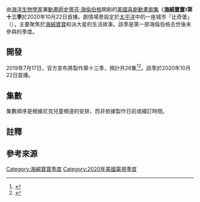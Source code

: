 {{Infobox television season
| season_number        = 13
| eng_name             = {{lang|en|''SpongeBob SquarePants'' (Season 13)}}
| bgcolour             = #B1D082
| image                = SBSPSeason13.jpg
| caption              = 第十三季的數位下載封面
| num_episodes         = 5<!--根據模板設定，集數應以已播出集數為準-->
| country              = {{USA}}
| network              = [[尼克儿童频道|尼克儿童频道]]
| first_aired          = {{Start date|2020|10|22}}
| last_aired           = 至今
| prev_season          = [[海綿寶寶_(第十二季)|第十二季]]
| next_season          =
| episode_list         = [[海綿寶寶集數列表|海綿寶寶集數列表]]
| image_alt            = 
| starring             = 
| released             = 
}}

由[[海洋生物學家|海洋生物學家]]兼[[動畫師|動畫師]][[史蒂芬·海倫伯格|史蒂芬·海倫伯格]]開創的[[美國|美國]][[喜劇|喜劇]][[動畫劇集|動畫劇集]]《'''[[海綿寶寶|海綿寶寶]]'''》'''第十三季'''於2020年10月22日首播。劇情場景設定於[[太平洋|太平洋]]中的一座城市「比奇堡」（{{lang|en|Bikini Bottom}}），主要聚焦於[[海綿寶寶_(角色)|海綿寶寶]]和派大星的生活故事。該季是第一部海倫伯格去世後未參與的季度。

==開發==
2019年7月17日，官方宣布將製作第十三季，預計共26集<ref>{{cite web|url=https://deadline.com/2019/07/spongebob-squarepants-renewed-season-13-nickelodeon-anniversary-special-ratings-1202647458/|title=''SpongeBob SquarePants'' Renewed for Season 13 by Nickelodeon on Heels of Strong Ratings for Anniversary Special|work=[[Deadline_Hollywood|Deadline Hollywood]]|author=Nellie Andreeva|date=July 17, 2019|access-date=September 30, 2020|archive-date=2020-04-20|archive-url=https://web.archive.org/web/20200420140204/https://deadline.com/2019/07/spongebob-squarepants-renewed-season-13-nickelodeon-anniversary-special-ratings-1202647458/|dead-url=no}}</ref><ref>{{cite press release|url=http://thefutoncritic.com/news/2019/07/17/nickelodeons-spongebob-squarepants-gets-season-13-pick-up-as-anniversary-special-scores-double-digit-gains-bringing-in-more-than-2-million-total-viewers-308215/20190717nickelodeon01/|title=Nickelodeon's ''SpongeBob SquarePants'' Gets Season 13 Pick Up, As Anniversary Special Scores Double-Digit Gains Bringing in More Than 2 Million Total Viewers|publisher=[[Nickelodeon|Nickelodeon]]|via=[[The_Futon_Critic|The Futon Critic]]|date=July 17, 2019|access-date=September 30, 2020|archive-date=2021-03-27|archive-url=https://web.archive.org/web/20210327231125/https://www.google-analytics.com/ga.js|dead-url=no}}</ref>。該季於2020年10月22日首播。

==集數==
{{see also|海綿寶寶集數列表}}
集數順序是根據尼克兒童頻道的安排，而非依據製作日前或續訂時間。
<onlyinclude>{{Episode table
|background= #B1D082 |overall= 5 |season= 5 |title= 16 |titleT= 故事 |titleR= <ref name="The Futon Critic" /><ref name="Zap2it Season 13" /> |director= 15 |directorR= <ref group="lower-alpha" name="credits" /> |writer= 36 |writerR= <ref group="lower-alpha" name="credits" /> |airdate= 13 |airdateR= <ref name="The Futon Critic" /><ref name="Zap2it Season 13" /> |viewers= 11 |country= 美國 |episodes= 
{{Episode list/sublist|海綿寶寶集數列表
| NumParts        = 2
| EpisodeNumber   = 268
| EpisodeNumber2  = 1
| Title_1         = 我愛寵物餐廳
| Title_2         = 真愛大考驗
| DirectedBy      = {{le|艾倫・史莫特|Alan Smart}}
| WrittenBy       = 安德魯・古德曼<br>班傑明・阿爾金<hr>{{le|道格・勞倫斯|Mr. Lawrence}}<br>約翰・特拉比奇
| OriginalAirDate = {{Start date|2020|10|22}}
| Viewers         = 0.85<ref name="1a–1b">{{cite web|url=http://www.showbuzzdaily.com/articles/showbuzzdailys-top-150-thursday-cable-originals-network-finals-10-22-2020.html|title=Top 150 Thursday Cable Originals & Network Finals: 10.22.2020|work=Showbuzz Daily|author=Mitch Metcalf|date=October 23, 2020|access-date=October 23, 2020|archive-date=2020-10-23|archive-url=https://web.archive.org/web/20201023222710/http://www.showbuzzdaily.com/articles/showbuzzdailys-top-150-thursday-cable-originals-network-finals-10-22-2020.html|dead-url=yes}}</ref>
| ShortSummary    = 蟹老闆允許顧客攜帶寵物進入蟹堡王，但由於衛生問題迫使他限制餐廳接待人或寵物之間做出選擇。當他選擇寵物後，海綿寶寶非常高興，但章魚哥卻很沮喪，客人們拒絕在海之霸用餐，於是開始偽裝成寵物進入。在他們解決了分歧並開始一起用餐後，消防隊長通知蟹老闆蟹堡王已超出允許的容量，因此他再次禁止寵物入內。
<hr>
凱倫堅持要與皮老闆進行浪漫的約會，於是將他鎖在海之霸中，直到他能夠證明他愛她。然而皮老闆總專注於獲得先前蟹老闆不知不覺丟在蟹堡王門前的蟹堡秘方。皮老闆讓派大星偽裝成自己，試圖在凱倫不知情的情況下逃跑，但最後仍然被抓住了。
| LineColor       = B1D082
}}
{{Episode list/sublist|海綿寶寶集數列表
| NumParts        = 2
| EpisodeNumber   = 269
| EpisodeNumber2  = 2
| Title_1         = 送到家馬戲團
| Title_2         = 章魚哥裝病記
| DirectedBy      = 艾倫・史莫特
| WrittenBy       = {{le|本・格魯伯|Ben Gruber}}<br>麥可・道格堤<hr>本・格魯伯<br>莎拉・維瑟
| OriginalAirDate = {{Start date|2021|4|16}}
| Viewers         = 0.59<ref name="2a–2b">{{cite web|url=http://www.showbuzzdaily.com/articles/showbuzzdailys-top-150-friday-cable-originals-network-finals-4-16-2021.html|title=Top 150 Friday Cable Originals & Network Finals: 4.16.2021|work=Showbuzz Daily|author=Mitch Metcalf|date=April 19, 2021|access-date=April 19, 2021|archive-date=2021-04-24|archive-url=https://web.archive.org/web/20210424010857/http://www.showbuzzdaily.com/articles/showbuzzdailys-top-150-friday-cable-originals-network-finals-4-16-2021.html|dead-url=yes}}</ref>
| ShortSummary    =
| LineColor       = B1D082
}}
{{Episode list/sublist|海綿寶寶集數列表
| NumParts        = 2
| EpisodeNumber   = 270
| EpisodeNumber2  = 3
| Title_1         = 愚蠢的鏟子
| Title_2         = 訓練派大星
| DirectedBy      = 蜜雪兒・布萊恩<hr>艾倫・史莫特
| WrittenBy       = 安德魯・古德曼<br>佛瑞德・奧斯蒙<hr>卡茲<br>麥可・道格堤
| OriginalAirDate = {{Start date|2022|2|25}}<hr>{{Start date|2021|7|9}}
| Viewers         = 0.42<ref>{{cite web|url=https://showbuzzdaily.com/articles/showbuzzdailys-friday-2-25-2022-top-150-cable-originals-network-finals.html|title=Friday 2.25.2022 Top 150 Cable Originals & Network Finals|work=[[Showbuzz_Daily|Showbuzz Daily]]|author=[[Mitch_Metcalf|Mitch Metcalf]]|date=2022-02-28|access-date=2022-03-03}}</ref>
<hr>
0.56<ref>{{cite web|url=https://showbuzzdaily.com/articles/showbuzzdailys-top-150-friday-cable-originals-network-finals-7-9-2021.html|title=Top 150 Friday Cable Originals & Network Finals: 7.9.2021|work=[[Showbuzz_Daily|Showbuzz Daily]]|author=[[Mitch_Metcalf|Mitch Metcalf]]|date=2021-07-12|access-date=2021-08-30}}</ref>
| ShortSummary    =
| LineColor       = B1D082
}}
{{Episode list/sublist|海綿寶寶集數列表
| NumParts        = 2
| EpisodeNumber   = 271
| EpisodeNumber2  = 4
| Title_1         = 冒牌鯨跑來亂
| Title_2         = 海霸糊糊大頭目
| DirectedBy      = 艾倫・史莫特<hr>{{le|安德魯・奧弗姆|Andrew Overtoom}}
| WrittenBy       = 道格・勞倫斯<br>皮耶羅・皮露索<br>戴夫・坎寧安<hr>本・格魯伯<br>{{le|威廉・雷斯|Bill Reiss}}<br>{{le|謝姆・考亨|Sherm Cohen}}
| OriginalAirDate = {{Start date|2021|11|19}}
| Viewers         = 0.49<ref name="4a–4b">{{cite web|url=https://showbuzzdaily.com/articles/showbuzzdailys-friday-11-19-2021-top-150-cable-originals-network-finals.html|title=Friday 11.19.2021 Top 150 Cable Originals & Network Finals|work=[[Showbuzz_Daily|Showbuzz Daily]]|author=[[Mitch_Metcalf|Mitch Metcalf]]|date=2021-11-22|access-date=2021-11-22}}</ref>
| ShortSummary    =
| LineColor       = B1D082
}}
{{Episode list/sublist|海綿寶寶集數列表
| NumParts        = 1
| EpisodeNumber   = 272
| EpisodeNumber2  = 5
| Title           = 海綿寶寶迷路聖誕節
| DirectedBy      = 蜜雪兒・布萊恩<br>安德魯・奧弗姆
| WrittenBy       = 卡茲<br>班傑明・阿爾金
| OriginalAirDate = {{Start date|2021|12|10}}
| Viewers         = 0.44<ref>{{cite web|url=https://showbuzzdaily.com/articles/showbuzzdailys-friday-12-10-2021-top-150-cable-originals-network-finals.html|title=Friday 12.10.2021 Top 150 Cable Originals & Network Finals|work=[[Showbuzz_Daily|Showbuzz Daily]]|author=[[Mitch_Metcalf|Mitch Metcalf]]|date=2021-12-13|access-date=2021-12-13}}</ref>
| ShortSummary    =
| LineColor       = B1D082
}}
}}</onlyinclude>

==註釋==
{{Notelist|group=lower-alpha|refs=
<ref group="lower-alpha" name="credits">Information is taken from the opening credits of each episode.</ref>
}}

==參考來源==
{{Reflist|refs=
<ref name="The Futon Critic">{{cite web|url=http://www.thefutoncritic.com/showatch/spongebob-squarepants/listings/|title=''SpongeBob SquarePants'' Episode Listings|publisher=[[The_Futon_Critic|The Futon Critic]]|access-date=2021-03-21|archive-date=2021-03-27|archive-url=https://web.archive.org/web/20210327231128/https://www.google-analytics.com/ga.js|dead-url=no}}</ref>

<!-- <ref name="Zap2it Season 13">{{cite web|url=https://tvschedule.zap2it.com/overview.html?programSeriesId=SH00307766&tabName=guide&season=13|title=''SpongeBob SquarePants'' Season 13 Episode Guide|publisher=[[Zap2it|Zap2it]]}}</ref> -->
}}
{{SpongeBob SquarePants}}
[[Category:海綿寶寶季度|Category:海綿寶寶季度]]
[[Category:2020年美國電視季度|Category:2020年美國電視季度]]